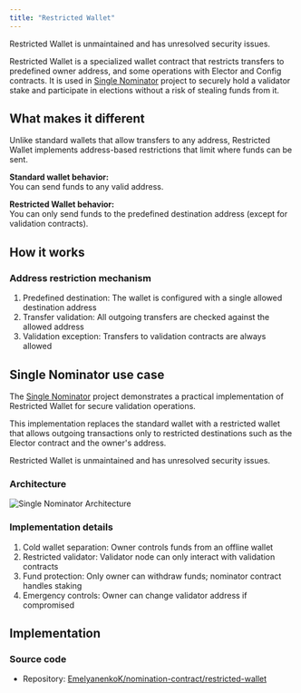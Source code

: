 ```yaml
---
title: "Restricted Wallet"
---
```



<Aside
  type="danger"
  title="Security warning"
>
  Restricted Wallet is unmaintained and has unresolved security issues.
</Aside>

Restricted Wallet is a specialized wallet contract that restricts transfers to predefined owner address, and some operations with Elector and Config contracts. It is used in [Single Nominator](https://github.com/orbs-network/single-nominator) project to securely hold a validator stake and participate in elections without a risk of stealing funds from it.

## What makes it different

Unlike standard wallets that allow transfers to any address, Restricted Wallet implements address-based restrictions that limit where funds can be sent.

**Standard wallet behavior:**\
You can send funds to any valid address.

**Restricted Wallet behavior:**\
You can only send funds to the predefined destination address (except for validation contracts).

## How it works

### Address restriction mechanism

1. Predefined destination: The wallet is configured with a single allowed destination address
1. Transfer validation: All outgoing transfers are checked against the allowed address
1. Validation exception: Transfers to validation contracts are always allowed

## Single Nominator use case

The [Single Nominator](https://github.com/orbs-network/single-nominator) project demonstrates a practical implementation of Restricted Wallet for secure validation operations.

This implementation replaces the standard wallet with a restricted wallet that allows outgoing transactions only to restricted destinations such as the Elector contract and the owner's address.

<Aside
  type="danger"
  title="Security warning"
>
  Restricted Wallet is unmaintained and has unresolved security issues.
</Aside>

### Architecture

![Single Nominator Architecture](/resources/images/wallets/restricted.png)

### Implementation details

1. Cold wallet separation: Owner controls funds from an offline wallet
1. Restricted validator: Validator node can only interact with validation contracts
1. Fund protection: Only owner can withdraw funds; nominator contract handles staking
1. Emergency controls: Owner can change validator address if compromised

## Implementation

### Source code

- Repository: [EmelyanenkoK/nomination-contract/restricted-wallet](https://github.com/EmelyanenkoK/nomination-contract/tree/master/restricted-wallet)
